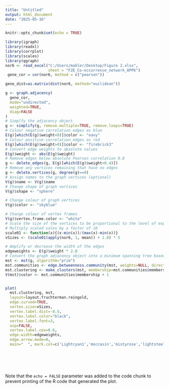 ---
title: "Untitled"
output: html_document
date: "2025-05-16"
---

```{r setup, include=FALSE}
knitr::opts_chunk$set(echo = TRUE)
```



```{r cars}


library(igraph)
library(readxl)
library(corrplot)
library(scales)
library(qgraph)
nor6 <- read_excel("C:/Users/mahler/Desktop/Figure 2.xlsx", 
                   sheet = "F2E_Co-occurrence_network_APP6")
 gene_cor = cor(nor6, method = c("pearson"))

gene_dist=as.matrix(dist(nor6, method="euclidean"))

g <- graph.adjacency(
  gene_cor,
  mode="undirected",
  weighted=TRUE,
  diag=FALSE
)
# Simplfy the adjacency object
g <- simplify(g, remove.multiple=TRUE, remove.loops=TRUE)
# Colour negative correlation edges as blue
E(g)[which(E(g)$weight<0)]$color <- "navy"
# Colour positive correlation edges as red
E(g)[which(E(g)$weight>0)]$color <- "firebrick3"
# Convert edge weights to absolute values
E(g)$weight <- abs(E(g)$weight)
# Remove edges below absolute Pearson correlation 0.8
g <- delete_edges(g, E(g)[which(E(g)$weight<0.4)])
# Remove any vertices remaining that have no edges
g <- delete.vertices(g, degree(g)==0)
# Assign names to the graph vertices (optional)
V(g)$name <- V(g)$name
# Change shape of graph vertices
V(g)$shape <- "sphere"

# Change colour of graph vertices
V(g)$color <- "skyblue"

# Change colour of vertex frames
V(g)$vertex.frame.color <- "white"
# Scale the size of the vertices to be proportional to the level of expression of each gene represented by each vertex
# Multiply scaled vales by a factor of 10
scale01 <- function(x){(x-min(x))/(max(x)-min(x))}
vSizes <- (scale01(apply(nor6, 1, mean)) + 1.0) * 5

# Amplify or decrease the width of the edges
edgeweights <- E(g)$weight * 2.0
# Convert the graph adjacency object into a minimum spanning tree based on Prim's algorithm
mst <- mst(g, algorithm="prim")
mst.communities <- edge.betweenness.community(mst, weights=NULL, directed=FALSE)
mst.clustering <- make_clusters(mst, membership=mst.communities$membership)
V(mst)$color <- mst.communities$membership + 1


plot(
  mst.clustering, mst,
  layout=layout.fruchterman.reingold,
  edge.curved=TRUE,
  vertex.size=vSizes,
  vertex.label.dist=-0.5,
  vertex.label.color="black",
  vertex.label.font=3, 
  asp=FALSE,
  vertex.label.cex=0.6,
  edge.width=edgeweights,
  edge.arrow.mode=0,
  main="  ", mark.col=c('Lightcyan1','moccasin','mistyrose','lightsteelblue1','gainsboro','plum1'))






```



```{r pressure, echo=FALSE}

```

Note that the `echo = FALSE` parameter was added to the code chunk to prevent printing of the R code that generated the plot.

